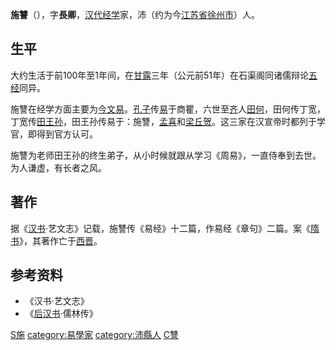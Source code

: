 '''施讐'''（{{bd|?||?||}}），字'''長卿'''，[[汉代|汉代]][[经学|经学]]家，沛（约为今[[江苏省|江苏省]][[徐州市|徐州市]]）人。

==生平==
大约生活于前100年至1年间，在[[甘露_(汉宣帝)|甘露]]三年（公元前51年）在石渠阁同诸儒辩论[[五经|五经]]同异。

施讐在经学方面主要为[[今文经学|今文易]]。[[孔子|孔子]]传[[易经|易]]于商瞿，六世至[[齐国|齐]]人[[田何|田何]]，田何传丁宽，丁宽传[[田王孙|田王孙]]，田王孙传易于：施讐，[[孟喜|孟喜]]和[[梁丘贺|梁丘贺]]。这三家在汉宣帝时都列于学官，即得到官方认可。

施讐为老师田王孙的终生弟子，从小时候就跟从学习《周易》，一直侍奉到去世。为人谦虚，有长者之风。

==著作==
据《[[汉书|汉书]]·艺文志》记载，施讐传《易经》十二篇，作易经《章句》二篇。案《[[隋书|隋书]]》，其著作亡于[[西晋|西晋]]。

==参考资料==
*《汉书·艺文志》
*《[[后汉书|后汉书]]·儒林传》

[[category:西漢儒學學者|S施]]
[[category:易學家|category:易學家]]
[[category:沛縣人|category:沛縣人]]
[[category:施姓|C讐]]